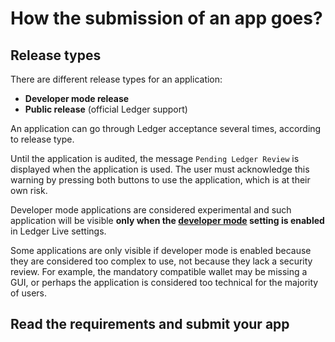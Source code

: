 
# How the submission of an app goes?

## Release types

There are different release types for an application:

-   **Developer mode release**  
-   **Public release** (official Ledger support)  

An application can go through Ledger acceptance several times, according to release type.


<Callout type="info" emoji="👉">
  Until the application is audited, the message <code>Pending Ledger Review</code> is displayed when the application is used. The user must acknowledge this warning by pressing both buttons to use the application, which is at their own risk. 
</Callout>

Developer mode applications are considered experimental and such application will be visible **only when the [developer mode](../../../docs/discover/developer-mode) setting is enabled** in Ledger Live settings.

<Callout type="info" emoji="👉">
  Some applications are only visible if developer mode is enabled because they are considered too complex to use, not because they lack a security review. For example, the mandatory compatible wallet may be missing a GUI, or perhaps the application is considered too technical for the majority of users.
</Callout>


## Read the requirements and submit your app

<Cards num={2}>
  <Card
    title="Release requirements"
    href="/docs/device-app/submisson/requirements"
  />
  <Card
    title="Security audits"
    href="/docs/device-app/submission/security-audit"
  />
  <Card
    title="App submission"
    href="/docs/device-app/submission/submission-form"
  />
  <Card
    title="App updates"
    href="/docs/device-app/submission/maintenance"
  />
</Cards>